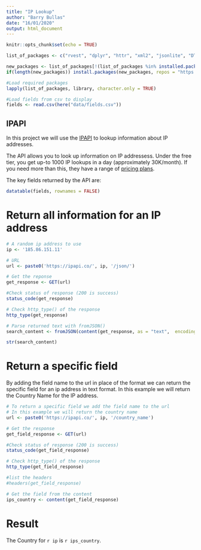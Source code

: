 ---
title: "IP Lookup"
author: "Barry Bullas"
date: "16/01/2020"
output: html_document
---

```{r setup, include=FALSE}
knitr::opts_chunk$set(echo = TRUE)

list_of_packages <- c("rvest", "dplyr", "httr", "xml2", "jsonlite", "DT", "here", "readtext", "data.table")

new_packages <- list_of_packages[!(list_of_packages %in% installed.packages()[,"Package"])]
if(length(new_packages)) install.packages(new_packages, repos = "https://cloud.r-project.org/")

#Load required packages
lapply(list_of_packages, library, character.only = TRUE)

#Load fields from csv to display
fields <- read.csv(here("data/fields.csv"))
```

## IPAPI
In this project we will use the [IPAPI](https://ipapi.co/) to lookup information about IP addresses.

The API allows you to look up information on IP addressess.  Under the free tier, you get up-to 1000 IP lookups in a day (approximately 30K/month). If you need more than this, they have a range of [pricing plans](https://ipapi.co/#pricing).

The key fields returned by the API are:
```{r echo=FALSE}
datatable(fields, rownames = FALSE)
```

# Return all information for an IP address

```{r}
# A random ip address to use
ip <- '185.86.151.11'

# URL 
url <- paste0('https://ipapi.co/', ip, '/json/')

# Get the reponse
get_response <- GET(url)

#Check status of response (200 is success)
status_code(get_response)

# Check http_type() of the response
http_type(get_response)

# Parse returned text with fromJSON()
search_content <- fromJSON(content(get_response, as = "text",  encoding = "UTF-8"), simplifyDataFrame = TRUE)

str(search_content)
```

# Return a specific field
By adding the field name to the url in place of the \json format we can return the specific field for an ip address in text format.  In this example we will return the Country Name for the IP address.

```{r}
# To return a specific field we add the field name to the url
# In this example we will return the country name
url <- paste0('https://ipapi.co/', ip, '/country_name')

# Get the response
get_field_response <- GET(url)

#Check status of response (200 is success)
status_code(get_field_response)

# Check http_type() of the response
http_type(get_field_response)

#list the headers
#headers(get_field_response)

# Get the field from the content
ips_country <- content(get_field_response)

```

# Result
The Country for `r ip` is `r ips_country`.